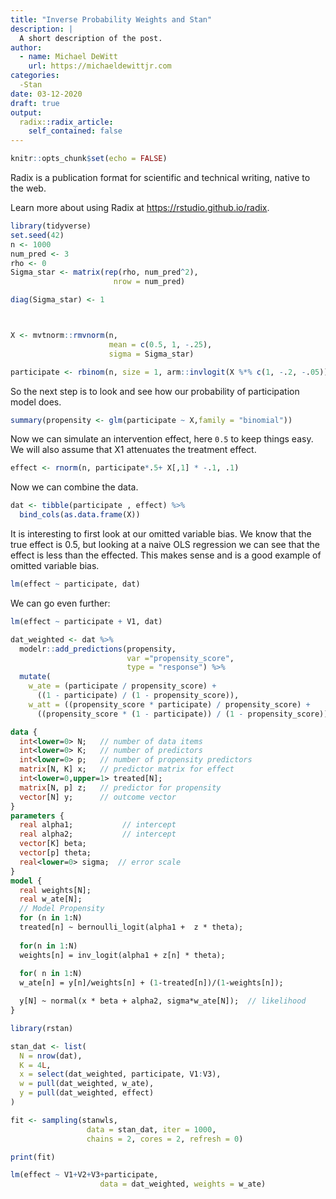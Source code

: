 ```yaml
---
title: "Inverse Probability Weights and Stan"
description: |
  A short description of the post.
author:
  - name: Michael DeWitt
    url: https://michaeldewittjr.com
categories:
  -Stan
date: 03-12-2020
draft: true
output:
  radix::radix_article:
    self_contained: false
---
```


```r
knitr::opts_chunk$set(echo = FALSE)
```

Radix is a publication format for scientific and technical writing, native to the web.

Learn more about using Radix at <https://rstudio.github.io/radix>.

```r
library(tidyverse)
set.seed(42)
n <- 1000
num_pred <- 3
rho <- 0
Sigma_star <- matrix(rep(rho, num_pred^2), 
                       nrow = num_pred)

diag(Sigma_star) <- 1



X <- mvtnorm::rmvnorm(n, 
                      mean = c(0.5, 1, -.25),
                      sigma = Sigma_star)

participate <- rbinom(n, size = 1, arm::invlogit(X %*% c(1, -.2, -.05)))

```

So the next step is to look and see how our probability of participation model does.


```r
summary(propensity <- glm(participate ~ X,family = "binomial"))
```

Now we can simulate an intervention effect, here `0.5` to keep things easy.
We will also assume that X1 attenuates the treatment effect.

```r
effect <- rnorm(n, participate*.5+ X[,1] * -.1, .1)
```

Now we can combine the data.

```r
dat <- tibble(participate , effect) %>% 
  bind_cols(as.data.frame(X))
```

It is interesting to first look at our omitted variable bias.
We know that the true effect is 0.5, but looking at a naive OLS regression we can see that the effect is less than the effected. 
This makes sense and is a good example of omitted variable bias.

```r
lm(effect ~ participate, dat)
```

We can go even further:

```r
lm(effect ~ participate + V1, dat)
```

```r
dat_weighted <- dat %>% 
  modelr::add_predictions(propensity, 
                          var ="propensity_score", 
                          type = "response") %>% 
  mutate(
    w_ate = (participate / propensity_score) + 
      ((1 - participate) / (1 - propensity_score)),
    w_att = ((propensity_score * participate) / propensity_score) + 
      ((propensity_score * (1 - participate)) / (1 - propensity_score)))
```

```stan
data {
  int<lower=0> N;   // number of data items
  int<lower=0> K;   // number of predictors
  int<lower=0> p;   // number of propensity predictors
  matrix[N, K] x;   // predictor matrix for effect
  int<lower=0,upper=1> treated[N];
  matrix[N, p] z;   // predictor for propensity
  vector[N] y;      // outcome vector
}
parameters {
  real alpha1;           // intercept
  real alpha2;           // intercept
  vector[K] beta;
  vector[p] theta;
  real<lower=0> sigma;  // error scale
}
model {
  real weights[N];
  real w_ate[N];
  // Model Propensity
  for (n in 1:N)
  treated[n] ~ bernoulli_logit(alpha1 +  z * theta);
  
  for(n in 1:N)
  weights[n] = inv_logit(alpha1 + z[n] * theta);
  
  for( n in 1:N)
  w_ate[n] = y[n]/weights[n] + (1-treated[n])/(1-weights[n]);

  y[N] ~ normal(x * beta + alpha2, sigma*w_ate[N]);  // likelihood
}

```


```r
library(rstan)

stan_dat <- list(
  N = nrow(dat),
  K = 4L,
  x = select(dat_weighted, participate, V1:V3),
  w = pull(dat_weighted, w_ate),
  y = pull(dat_weighted, effect)
)

fit <- sampling(stanwls, 
                 data = stan_dat, iter = 1000, 
                 chains = 2, cores = 2, refresh = 0)

print(fit)
```

```r
lm(effect ~ V1+V2+V3+participate, 
                    data = dat_weighted, weights = w_ate)
```

